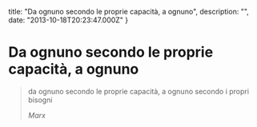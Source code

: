 


  title: "Da ognuno secondo le proprie capacità, a ognuno",
  description: "",
  date: "2013-10-18T20:23:47.000Z"
}


# Da ognuno secondo le proprie capacità, a ognuno


<blockquote>
  <p>da ognuno secondo le proprie capacità, a ognuno secondo i propri bisogni</p>
  <em><em>Marx</em></em>
</blockquote>
    
  